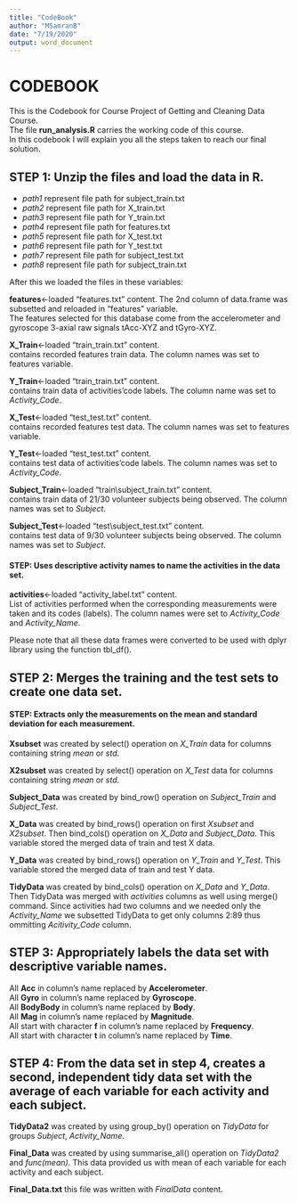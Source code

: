 ---
title: "CodeBook"
author: "MSamranB"
date: "7/19/2020"
output: word_document
---

# CODEBOOK
This is the Codebook for Course Project of Getting and Cleaning Data Course.  
The file **run_analysis.R** carries the working code of this course.  
In this codebook I will explain you all the steps taken to reach our final solution.  

## STEP 1: Unzip the files and load the data in R.
* *path1* represent file path for subject_train.txt  
* *path2* represent file path for X_train.txt  
* *path3* represent file path for Y_train.txt  
* *path4* represent file path for features.txt  
* *path5* represent file path for X_test.txt  
* *path6* represent file path for Y_test.txt  
* *path7* represent file path for subject_test.txt  
* *path8* represent file path for subject_train.txt  
  
After this we loaded the files in these variables:  
  
**features**<-loaded "features.txt" content. The 2nd column of data.frame was subsetted and reloaded in "features" variable.  
The features selected for this database come from the accelerometer and gyroscope 3-axial raw signals tAcc-XYZ and tGyro-XYZ.
  
**X_Train**<-loaded "train\X_train.txt" content.  
contains recorded features train data. The column names was set to features variable.  
  
**Y_Train**<-loaded "train\Y_train.txt" content.  
contains train data of activities’code labels. The column name was set to *Activity_Code*.  
  
**X_Test**<-loaded "test\X_test.txt" content.  
contains recorded features test data. The column names was set to features variable.    
  
**Y_Test**<-loaded "test\Y_test.txt" content.  
contains test data of activities’code labels. The column names was set to *Activity_Code*.  
  
**Subject_Train**<-loaded "train\subject_train.txt" content.  
contains train data of 21/30 volunteer subjects being observed. The column names was set to *Subject*.  
  
**Subject_Test**<-loaded "test\subject_test.txt" content.  
contains test data of 9/30 volunteer subjects being observed. The column names was set to *Subject*.  

#### STEP:  Uses descriptive activity names to name the activities in the data set.  
**activities**<-loaded "activity_label.txt" content.  
List of activities performed when the corresponding measurements were taken and its codes (labels). The column names were set to *Activity_Code* and *Activity_Name*.  
  
Please note that all these data frames were converted to be used with dplyr library using the function tbl_df().  
  
## STEP 2: Merges the training and the test sets to create one data set.
#### STEP: Extracts only the measurements on the mean and standard deviation for each measurement.  
**Xsubset** was created by select() operation on  *X_Train* data for columns containing string *mean* or *std*.  
  
**X2subset** was created by select() operation on  *X_Test* data for columns containing string *mean* or *std*.  
  
**Subject_Data** was created by bind_row() operation on  *Subject_Train* and *Subject_Test*.  
  
**X_Data** was created by bind_rows() operation on  first *Xsubset* and *X2subset*. Then bind_cols() operation on *X_Data* and *Subject_Data*. This variable stored the merged data of train and test X data.  
  
**Y_Data** was created by bind_rows() operation on  *Y_Train* and *Y_Test*. This variable stored the merged data of train and test Y data.  
  
**TidyData** was created by bind_cols() operation on  *X_Data* and *Y_Data*. Then TidyData was merged with *activities* columns as well using merge() command. Since activities had two columns and we needed only the *Activity_Name* we subsetted TidyData to get only columns 2:89 thus ommitting *Acitivity_Code* column.  

## STEP 3: Appropriately labels the data set with descriptive variable names.  
All **Acc** in column’s name replaced by **Accelerometer**.  
All **Gyro** in column’s name replaced by **Gyroscope**.  
All **BodyBody** in column’s name replaced by **Body**.  
All **Mag** in column’s name replaced by **Magnitude**.  
All start with character **f** in column’s name replaced by **Frequency**.  
All start with character **t** in column’s name replaced by **Time**.  
  
## STEP 4: From the data set in step 4, creates a second, independent tidy data set with the average of each variable for each activity and each subject.  
**TidyData2** was created by using group_by() operation on *TidyData* for groups *Subject*, *Activity_Name*.  
  
**Final_Data** was created by using summarise_all() operation on *TidyData2* and *func(mean)*. This data provided us with mean of each variable for each activity and each subject.  
  
**Final_Data.txt** this file was written with *FinalData* content.  
  
